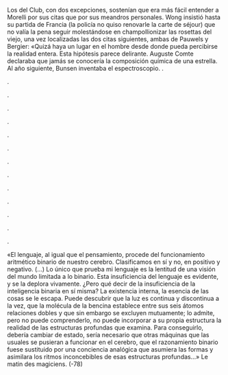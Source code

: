 Los del Club, con dos excepciones, sostenían que era más fácil entender a
Morelli por sus citas que por sus meandros personales. Wong insistió hasta su
partida de Francia (la policía no quiso renovarle la carte de séjour) que no valía la
pena seguir molestándose en champollionizar las rosettas del viejo, una vez
localizadas las dos citas siguientes, ambas de Pauwels y Bergier:
«Quizá haya un lugar en el hombre desde donde pueda percibirse la realidad
entera. Esta hipótesis parece delirante. Auguste Comte declaraba que jamás se
conocería la composición química de una estrella. Al año siguiente, Bunsen
inventaba el espectroscopio.
.

.

.

.

.

.

.

.

.

.

.

.

.

.

«El lenguaje, al igual que el pensamiento, procede del funcionamiento
aritmético binario de nuestro cerebro. Clasificamos en sí y no, en positivo y
negativo. (...) Lo único que prueba mi lenguaje es la lentitud de una visión del
mundo limitada a lo binario. Esta insuficiencia del lenguaje es evidente, y se la
deplora vivamente. ¿Pero qué decir de la insuficiencia de la inteligencia binaria
en sí misma? La existencia interna, la esencia de las cosas se le escapa. Puede
descubrir que la luz es continua y discontinua a la vez, que la molécula de la
bencina establece entre sus seis átomos relaciones dobles y que sin embargo se
excluyen mutuamente; lo admite, pero no puede comprenderlo, no puede
incorporar a su propia estructura la realidad de las estructuras profundas que
examina. Para conseguirlo, debería cambiar de estado, sería necesario que otras
máquinas que las usuales se pusieran a funcionar en el cerebro, que el
razonamiento binario fuese sustituido por una conciencia analógica que
asumiera las formas y asimilara los ritmos inconcebibles de esas estructuras
profundas...»
Le matin des magiciens.
(-78)
